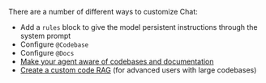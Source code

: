 There are a number of different ways to customize Chat:

- Add a `rules` block to give the model persistent instructions through the system prompt
- Configure `@Codebase`
- Configure `@Docs`
- [Make your agent aware of codebases and documentation](/guides/codebase-documentation-awareness)
- [Create a custom code RAG](/guides/custom-code-rag) (for advanced users with large codebases)
